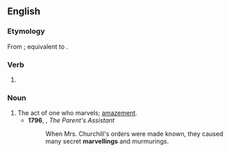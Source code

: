 ==English==

===Etymology===
From {{inh|en|enm|merveilyng}}; equivalent to {{af|en|marvel|-ing}}.

===Verb===
{{head|en|verb form}}

# {{present participle of|en|marvel|nocat=1}}

===Noun===
{{en-noun}}

# The act of one who marvels; [[amazement]].
#* '''1796''', {{w|Maria Edgeworth}}, ''The Parent's Assistant''
#*: When Mrs. Churchill's orders were made known, they caused many secret '''marvellings''' and murmurings.
